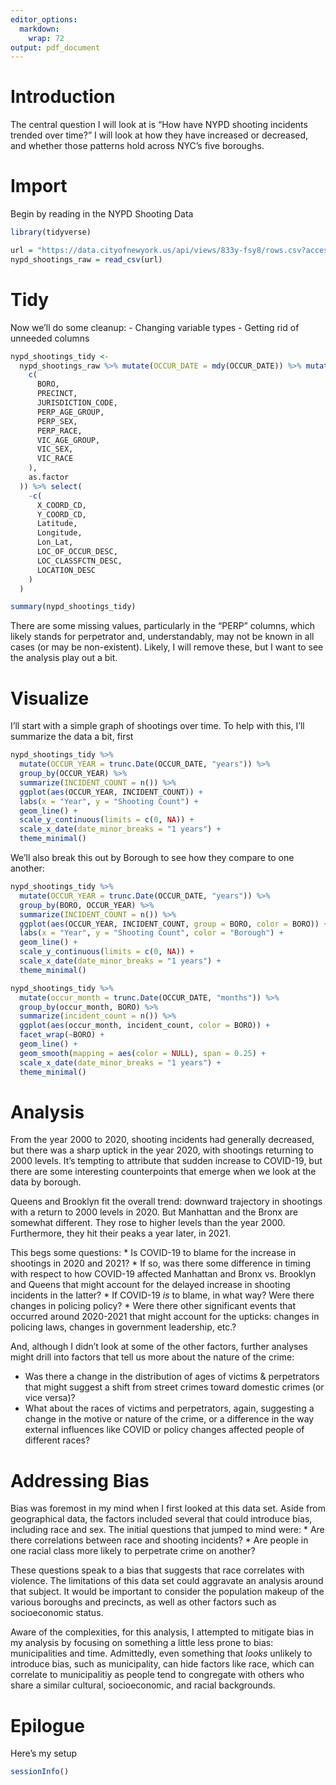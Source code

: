 ```yaml
---
editor_options:
  markdown:
    wrap: 72
output: pdf_document
---
```

# Introduction
The central question I will look at is "How have NYPD shooting incidents trended over time?" I will look at how they have increased or decreased, and whether those patterns hold across NYC's five boroughs.

# Import

Begin by reading in the NYPD Shooting Data

```r
library(tidyverse)

url = "https://data.cityofnewyork.us/api/views/833y-fsy8/rows.csv?accessType=DOWNLOAD"
nypd_shootings_raw = read_csv(url)
```

# Tidy

Now we'll do some cleanup: - Changing variable types - Getting rid of
unneeded columns

```r
nypd_shootings_tidy <-
  nypd_shootings_raw %>% mutate(OCCUR_DATE = mdy(OCCUR_DATE)) %>% mutate(across(
    c(
      BORO,
      PRECINCT,
      JURISDICTION_CODE,
      PERP_AGE_GROUP,
      PERP_SEX,
      PERP_RACE,
      VIC_AGE_GROUP,
      VIC_SEX,
      VIC_RACE
    ),
    as.factor
  )) %>% select(
    -c(
      X_COORD_CD,
      Y_COORD_CD,
      Latitude,
      Longitude,
      Lon_Lat,
      LOC_OF_OCCUR_DESC,
      LOC_CLASSFCTN_DESC,
      LOCATION_DESC
    )
  )

summary(nypd_shootings_tidy)
```

There are some missing values, particularly in the "PERP" columns, which
likely stands for perpetrator and, understandably, may not be known in
all cases (or may be non-existent). Likely, I will remove these, but I
want to see the analysis play out a bit.

# Visualize

I'll start with a simple graph of shootings over time. To help with
this, I'll summarize the data a bit, first

```r
nypd_shootings_tidy %>%
  mutate(OCCUR_YEAR = trunc.Date(OCCUR_DATE, "years")) %>%
  group_by(OCCUR_YEAR) %>%
  summarize(INCIDENT_COUNT = n()) %>%
  ggplot(aes(OCCUR_YEAR, INCIDENT_COUNT)) +
  labs(x = "Year", y = "Shooting Count") +
  geom_line() +
  scale_y_continuous(limits = c(0, NA)) +
  scale_x_date(date_minor_breaks = "1 years") +
  theme_minimal()
```

We'll also break this out by Borough to see how they compare to one
another:

```r
nypd_shootings_tidy %>%
  mutate(OCCUR_YEAR = trunc.Date(OCCUR_DATE, "years")) %>%
  group_by(BORO, OCCUR_YEAR) %>%
  summarize(INCIDENT_COUNT = n()) %>%
  ggplot(aes(OCCUR_YEAR, INCIDENT_COUNT, group = BORO, color = BORO)) +
  labs(x = "Year", y = "Shooting Count", color = "Borough") +
  geom_line() +
  scale_y_continuous(limits = c(0, NA)) +
  scale_x_date(date_minor_breaks = "1 years") +
  theme_minimal()
```
```r
nypd_shootings_tidy %>% 
  mutate(occur_month = trunc.Date(OCCUR_DATE, "months")) %>% 
  group_by(occur_month, BORO) %>% 
  summarize(incident_count = n()) %>% 
  ggplot(aes(occur_month, incident_count, color = BORO)) + 
  facet_wrap(~BORO) + 
  geom_line() + 
  geom_smooth(mapping = aes(color = NULL), span = 0.25) + 
  scale_x_date(date_minor_breaks = "1 years") + 
  theme_minimal()
```
# Analysis

From the year 2000 to 2020, shooting incidents had generally decreased,
but there was a sharp uptick in the year 2020, with shootings returning
to 2000 levels. It's tempting to attribute that sudden increase to
COVID-19, but there are some interesting counterpoints that emerge when
we look at the data by borough.

Queens and Brooklyn fit the overall trend: downward trajectory in
shootings with a return to 2000 levels in 2020. But Manhattan and the
Bronx are somewhat different. They rose to higher levels than the year
2000. Furthermore, they hit their peaks a year later, in 2021.

This begs some questions: \* Is COVID-19 to blame for the increase in
shootings in 2020 and 2021? \* If so, was there some difference in
timing with respect to how COVID-19 affected Manhattan and Bronx vs.
Brooklyn and Queens that might account for the delayed increase in
shooting incidents in the latter? \* If COVID-19 *is* to blame, in what
way? Were there changes in policing policy? \* Were there other
significant events that occurred around 2020-2021 that might account for
the upticks: changes in policing laws, changes in government leadership,
etc.?

And, although I didn't look at some of the other factors, further
analyses might drill into factors that tell us more about the nature of
the crime:

-   Was there a change in the distribution of ages of victims &
    perpetrators that might suggest a shift from street crimes toward
    domestic crimes (or vice versa)?
-   What about the races of victims and perpetrators, again, suggesting
    a change in the motive or nature of the crime, or a difference in
    the way external influences like COVID or policy changes affected
    people of different races?

# Addressing Bias

Bias was foremost in my mind when I first looked at this data set. Aside
from geographical data, the factors included several that could
introduce bias, including race and sex. The initial questions that
jumped to mind were: \* Are there correlations between race and shooting
incidents? \* Are people in one racial class more likely to perpetrate
crime on another?

These questions speak to a bias that suggests that race correlates with
violence. The limitations of this data set could aggravate an analysis
around that subject. It would be important to consider the population
makeup of the various boroughs and precincts, as well as other factors
such as socioeconomic status.

Aware of the complexities, for this analysis, I attempted to mitigate
bias in my analysis by focusing on something a little less prone to
bias: municipalities and time. Admittedly, even something that *looks*
unlikely to introduce bias, such as municipality, can hide factors like
race, which can correlate to municipalitiy as people tend to congregate
with others who share a similar cultural, socioeconomic, and racial
backgrounds.

# Epilogue

Here's my setup

```r
sessionInfo()
```
